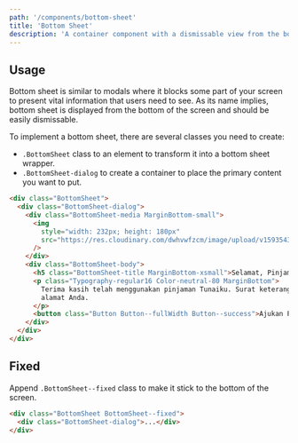 ```yaml
---
path: '/components/bottom-sheet'
title: 'Bottom Sheet'
description: 'A container component with a dismissable view from the bottom of the screen.'
---
```


## Usage

Bottom sheet is similar to modals where it blocks some part of your screen to present vital
information that users need to see. As its name implies, bottom sheet is displayed from the bottom
of the screen and should be easily dismissable.

To implement a bottom sheet, there are several classes you need to create:

- `.BottomSheet` class to an element to transform it into a bottom sheet wrapper.
- `.BottomSheet-dialog` to create a container to place the primary content you want to put.

```html preview=true bgColor=neutral.10 size=compact
<div class="BottomSheet">
  <div class="BottomSheet-dialog">
    <div class="BottomSheet-media MarginBottom-small">
      <img
        style="width: 232px; height: 180px"
        src="https://res.cloudinary.com/dwhvwfzcm/image/upload/v1593543146/undraw_working_from_anywhere_ub67_wg7r8a.svg"
      />
    </div>
    <div class="BottomSheet-body">
      <h5 class="BottomSheet-title MarginBottom-xsmall">Selamat, Pinjaman Anda telah lunas!</h5>
      <p class="Typography-regular16 Color-neutral-80 MarginBottom">
        Terima kasih telah menggunakan pinjaman Tunaiku. Surat keterangan lunas akan dikirim ke
        alamat Anda.
      </p>
      <button class="Button Button--fullWidth Button--success">Ajukan Pinjaman Lagi</button>
    </div>
  </div>
</div>
```

## Fixed

Append `.BottomSheet--fixed` class to make it stick to the bottom of the screen.

```html
<div class="BottomSheet BottomSheet--fixed">
  <div class="BottomSheet-dialog">...</div>
</div>
```
